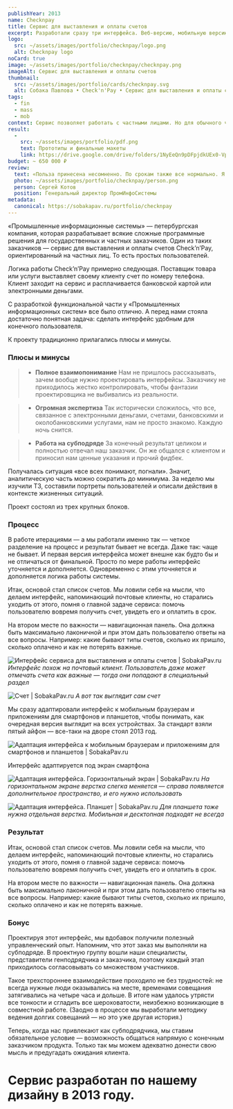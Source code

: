 ```yaml
---
publishYear: 2013
name: Checknpay
title: Сервис для выставления и оплаты счетов
excerpt: Разработали сразу три интерфейса. Веб-версию, мобильную версию сайта и приложение для смартфонов.
logo:
  src: ~/assets/images/portfolio/checknpay/logo.png
  alt: Checknpay logo
noCard: true
image: ~/assets/images/portfolio/checknpay/checknpay.png
imageAlt: Сервис для выставления и оплаты счетов
thumbnail:
  src: ~/assets/images/portfolio/cards/checknpay.svg
  alt: Собака Павлова • Check'n'Pay • Сервис для выставления и оплаты счетов
tags:
  - fin
  - mass
  - mob
context: Сервис позволяет работать с частными лицами. Но для обычного человека само понятие выставленного счета — что-то из области бухгалтерии. Поэтому интерфейс должен быть простым — примерно на уровне электронной почты.
result:
  -
    src: ~/assets/images/portfolio/pdf.png
    text: Прототипы и финальные макеты
    link: https://drive.google.com/drive/folders/1NyEeQn9pDFpjdkUEx0-Vp_EzI-WKQ_Lg
budget: ~ 650 000 ₽
review: 
  text: «Польза принесена несомненно. По срокам также все нормально. Я сознательно начал работу по подготовке мокапов на спринт раньше реализации — и все сошлось. Тесное общение было очень продуктивным. Спасибо за терпение, потому что я вел себя как «плохой» заказчик (не специально). Затягивал, откладывал, переносил… »
  photo: ~/assets/images/portfolio/checknpay/person.png
  person: Сергей Котов
  position: Генеральный директор ПромИнфоСистемы
metadata:
  canonical: https://sobakapav.ru/portfolio/checknpay
---
```


«Промышленные информационные системы» — петербургская компания, которая разрабатывает всякие сложные программные решения для государственных и частных заказчиков. Один из таких заказчиков — сервис для выставления и оплаты счетов Check’n’Pay, ориентированный на частных лиц. То есть простых пользователей.

Логика работы Check’n’Pay примерно следующая. Поставщик товара или услуги выставляет своему клиенту счет по номеру телефона. Клиент заходит на сервис и расплачивается банковской картой или электронными деньгами.

С разработкой функциональной части у «Промышленных информационных систем» все было отлично. А перед нами стояла достаточно понятная задача: сделать интерфейс удобным для конечного пользователя.

К проекту традиционно прилагались плюсы и минусы.

### Плюсы и минусы

>+ **Полное взаимопонимание**
>Нам не пришлось рассказывать, зачем вообще нужно проектировать интерфейсы. Заказчику не приходилось жестко контролировать, чтобы фантазии проектировщика не  выбивались из реальности.

>+ **Огромная экспертиза**
>Так исторически сложилось, что все, связанное с электронными деньгами, счетами, банковскими и околобанковскими услугами, нам не просто знакомо. Каждую ночь снится.

>- **Работа на субподряде**
>За конечный результат целиком и полностью отвечал наш заказчик. Он же общался с клиентом и приносил нам ценные указания и прочий фидбек.

Получалась ситуация «все всех понимают, погнали». Значит, аналитическую часть можно сократить до минимума. За неделю мы изучили ТЗ, составили портреты пользователей и описали действия в контексте жизненных ситуаций.

Проект состоял из трех крупных блоков.

### Процесс

В работе итерациями — а мы работали именно так — четкое разделение на процесс и результат бывает не всегда. Даже так: чаще не бывает. И первая версия интерфейса может внешне как будто бы и не отличаться от финальной. Просто по мере работы интерфейс уточняется и дополняется. Одновременно с этим уточняется и дополняется логика работы системы.

Итак, основой стал список счетов. Мы ловили себя на мысли, что делаем интерфейс, напоминающий почтовые клиенты, но старались уходить от этого, помня о главной задаче сервиса: помочь пользователю вовремя получить счет, увидеть его и оплатить в срок.

На втором месте по важности — навигационная панель. Она должна быть максимально лаконичной и при этом дать пользователю ответы на все вопросы. Например: какие бывают типы счетов, сколько их пришло, сколько оплачено и как не потерять важные.

![Интерфейс сервиса для выставления и оплаты счетов | SobakaPav.ru](~/assets/images/portfolio/checknpay/1.png)
_Интерфейс похож на почтовый клиент. Пользователь даже может отмечать счета как важные — тогда они попадают в специальный раздел_

![Счет | SobakaPav.ru](~/assets/images/portfolio/checknpay/2.png)
_А вот так выглядит сам счет_

Мы сразу адаптировали интерфейс к мобильным браузерам и приложениям для смартфонов и планшетов, чтобы понимать, как очередная версия выглядит на всех устройствах. За стандарт взяли пятый айфон — все-таки на дворе стоял 2013 год.

![Адаптация интерфейса к мобильным браузерам и приложениям для смартфонов и планшетов | SobakaPav.ru](~/assets/images/portfolio/checknpay/3.png)

Интерфейс адаптируется под экран смартфона

![Адаптация интерфейса. Горизонтальный экран | SobakaPav.ru](~/assets/images/portfolio/checknpay/4.png)
_На горизонтальном экране верстка слегка меняется — справа появляется дополнительное пространство, и его нужно использовать_

![Адаптация интерфейса. Планшет | SobakaPav.ru](~/assets/images/portfolio/checknpay/5.png)
_Для планшета тоже нужна отдельная верстка. Мобильная и десктопная подходят не всегда_

### Результат

Итак, основой стал список счетов. Мы ловили себя на мысли, что делаем интерфейс, напоминающий почтовые клиенты, но старались уходить от этого, помня о главной задаче сервиса: помочь пользователю вовремя получить счет, увидеть его и оплатить в срок.

На втором месте по важности — навигационная панель. Она должна быть максимально лаконичной и при этом дать пользователю ответы на все вопросы. Например: какие бывают типы счетов, сколько их пришло, сколько оплачено и как не потерять важные.

### Бонус

Проектируя этот интерфейс, мы вдобавок получили полезный управленческий опыт. Напомним, что этот заказ мы выполняли на субподряде. В проектную группу вошли наши специалисты, представители генподрядчика и заказчика, поэтому каждый этап приходилось согласовывать со множеством участников.

Такое трехстороннее взаимодействие проходило не без трудностей: не всегда нужные люди оказывались на месте, временами совещания затягивались на четыре часа и дольше. В итоге нам удалось утрясти все тонкости и сгладить все шероховатости, неизбежно возникающие в совместной работе. (Заодно в процессе мы выработали методику ведения долгих совещаний — но это уже другая история.)

Теперь, когда нас привлекают как субподрядчика, мы ставим обязательное условие — возможность общаться напрямую с конечным заказчиком продукта. Только так мы можем адекватно донести свою мысль и предугадать ожидания клиента.

# Сервис разработан по нашему дизайну в 2013 году.
